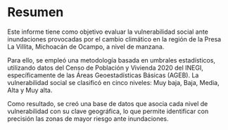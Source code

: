 # Resumen

Este informe tiene como objetivo evaluar la vulnerabilidad social ante inundaciones provocadas por el cambio climático en la región de la Presa La Villita, Michoacán de Ocampo, a nivel de manzana.

Para ello, se empleó una metodología basada en umbrales estadísticos, utilizando datos del Censo de Población y Vivienda 2020 del INEGI, específicamente de las Áreas Geoestadísticas Básicas (AGEB). La vulnerabilidad social se clasificó en cinco niveles: Muy baja, Baja, Media, Alta y Muy alta.

Como resultado, se creó una base de datos que asocia cada nivel de vulnerabilidad con su clave geográfica, lo que permite identificar con precisión las zonas de mayor riesgo ante inundaciones.

